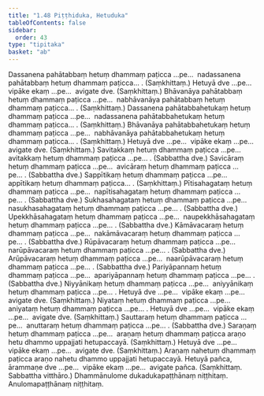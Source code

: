 ```yaml
---
title: "1.48 Piṭṭhiduka, Hetuduka"
tableOfContents: false
sidebar:
  order: 43
type: "tipitaka"
basket: "ab"
---
```



<DynamicBreadcrumb />

<Division number="90">

<Paragraph number="278">
Dassanena pahātabbaṃ hetuṃ dhammaṃ paṭicca …pe…  nadassanena pahātabbaṃ hetuṃ dhammaṃ paṭicca… . (Saṃkhittaṃ.)
</Paragraph>

<Paragraph number="279">
Hetuyā dve …pe…  vipāke ekaṃ …pe…  avigate dve. (Saṃkhittaṃ.)
</Paragraph>

</Division>
<Division number="91">

<Paragraph number="280">
Bhāvanāya pahātabbaṃ hetuṃ dhammaṃ paṭicca …pe…  nabhāvanāya pahātabbaṃ hetuṃ dhammaṃ paṭicca… . (Saṃkhittaṃ.)
</Paragraph>

</Division>
<Division number="92">

<Paragraph number="281">
Dassanena pahātabbahetukaṃ hetuṃ dhammaṃ paṭicca …pe…  nadassanena pahātabbahetukaṃ hetuṃ dhammaṃ paṭicca… . (Saṃkhittaṃ.)
</Paragraph>

</Division>
<Division number="93">

<Paragraph number="282">
Bhāvanāya pahātabbahetukaṃ hetuṃ dhammaṃ paṭicca …pe…  nabhāvanāya pahātabbahetukaṃ hetuṃ dhammaṃ paṭicca… . (Saṃkhittaṃ.)
</Paragraph>

<Paragraph number="283">
Hetuyā dve …pe…  vipāke ekaṃ …pe…  avigate dve. (Saṃkhittaṃ.)
</Paragraph>

</Division>
<Division number="94">

<Paragraph number="284">
Savitakkaṃ hetuṃ dhammaṃ paṭicca …pe…  avitakkaṃ hetuṃ dhammaṃ paṭicca …pe… . (Sabbattha dve.)
</Paragraph>

<Paragraph number="285">
Savicāraṃ hetuṃ dhammaṃ paṭicca …pe…  avicāraṃ hetuṃ dhammaṃ paṭicca …pe… . (Sabbattha dve.)
</Paragraph>

<Paragraph number="286">
Sappītikaṃ hetuṃ dhammaṃ paṭicca …pe…  appītikaṃ hetuṃ dhammaṃ paṭicca… . (Saṃkhittaṃ.)
</Paragraph>

<Paragraph number="287">
Pītisahagataṃ hetuṃ dhammaṃ paṭicca …pe…  napītisahagataṃ hetuṃ dhammaṃ paṭicca …pe… . (Sabbattha dve.)
</Paragraph>

<Paragraph number="288">
Sukhasahagataṃ hetuṃ dhammaṃ paṭicca …pe…  nasukhasahagataṃ hetuṃ dhammaṃ paṭicca …pe… . (Sabbattha dve.)
</Paragraph>

<Paragraph number="289">
Upekkhāsahagataṃ hetuṃ dhammaṃ paṭicca …pe…  naupekkhāsahagataṃ hetuṃ dhammaṃ paṭicca …pe… . (Sabbattha dve.)
</Paragraph>

<Paragraph number="290">
Kāmāvacaraṃ hetuṃ dhammaṃ paṭicca …pe…  nakāmāvacaraṃ hetuṃ dhammaṃ paṭicca …pe… . (Sabbattha dve.)
</Paragraph>

<Paragraph number="291">
Rūpāvacaraṃ hetuṃ dhammaṃ paṭicca …pe…  narūpāvacaraṃ hetuṃ dhammaṃ paṭicca …pe… . (Sabbattha dve.)
</Paragraph>

<Paragraph number="292">
Arūpāvacaraṃ hetuṃ dhammaṃ paṭicca …pe…  naarūpāvacaraṃ hetuṃ dhammaṃ paṭicca …pe… . (Sabbattha dve.)
</Paragraph>

<Paragraph number="293">
Pariyāpannaṃ hetuṃ dhammaṃ paṭicca …pe…  apariyāpannaṃ hetuṃ dhammaṃ paṭicca …pe… . (Sabbattha dve.)
</Paragraph>

<Paragraph number="294">
Niyyānikaṃ hetuṃ dhammaṃ paṭicca …pe…  aniyyānikaṃ hetuṃ dhammaṃ paṭicca …pe… .
</Paragraph>

<Paragraph number="295">
Hetuyā dve …pe…  vipāke ekaṃ …pe…  avigate dve. (Saṃkhittaṃ.)
</Paragraph>

<Paragraph number="296">
Niyataṃ hetuṃ dhammaṃ paṭicca …pe…  aniyataṃ hetuṃ dhammaṃ paṭicca …pe… .
</Paragraph>

<Paragraph number="297">
Hetuyā dve …pe…  vipāke ekaṃ …pe…  avigate dve. (Saṃkhittaṃ.)
</Paragraph>

<Paragraph number="298">
Sauttaraṃ hetuṃ dhammaṃ paṭicca …pe…  anuttaraṃ hetuṃ dhammaṃ paṭicca …pe… . (Sabbattha dve.)
</Paragraph>

<Paragraph number="299">
Saraṇaṃ hetuṃ dhammaṃ paṭicca …pe…  araṇaṃ hetuṃ dhammaṃ paṭicca araṇo hetu dhammo uppajjati hetupaccayā. (Saṃkhittaṃ.)
</Paragraph>

<Paragraph number="300">
Hetuyā dve …pe…  vipāke ekaṃ …pe…  avigate dve. (Saṃkhittaṃ.)
</Paragraph>

<Paragraph number="301">
Araṇaṃ nahetuṃ dhammaṃ paṭicca araṇo nahetu dhammo uppajjati hetupaccayā.
</Paragraph>

<Paragraph number="302">
Hetuyā pañca, ārammaṇe dve …pe…  vipāke ekaṃ …pe…  avigate pañca. (Saṃkhittaṃ. Sabbattha vitthāro.)

</Paragraph>
</Division>

<Paragraph number="303" type="center">
Dhammānulome dukadukapaṭṭhānaṃ niṭṭhitaṃ.



</Paragraph>

<Paragraph number="304" type="center">
Anulomapaṭṭhānaṃ niṭṭhitaṃ.
</Paragraph>